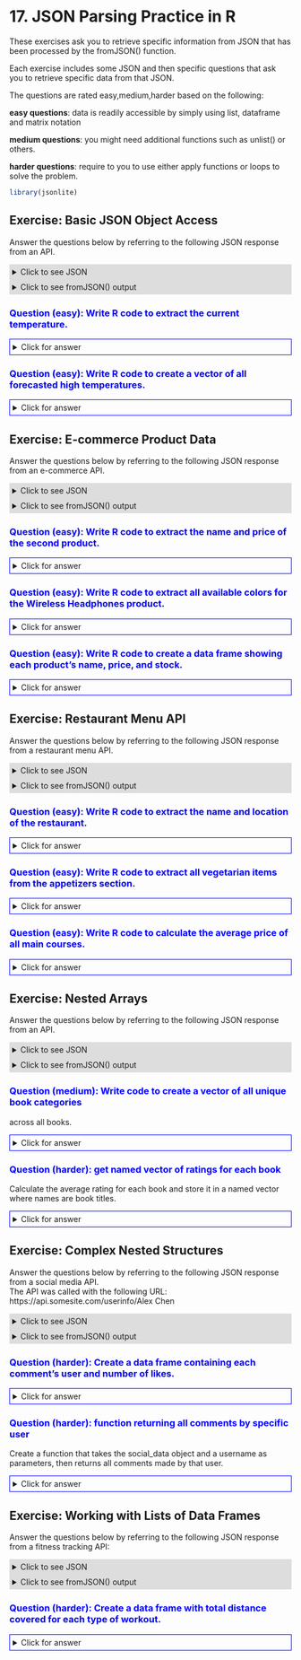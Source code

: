 # <yrChapterNumber>17. </yrChapterNumber> JSON Parsing Practice in R

<!--
This was created in Claude.ai
URL: https://claude.ai/chat/209c9b49-139c-4577-b5dc-1aaa8a9329e9
TOPIC: Parsing JSON Data in R: Practice Exercises
-->

<style>
h3 { color:blue; }
</style>

These exercises ask you to retrieve specific information from JSON
that has been processed by the fromJSON() function.

Each exercise includes some JSON and then specific questions that ask 
you to retrieve specific data from that JSON.

The questions are rated easy,medium,harder based on the following:

**easy questions**: data is readily accessible by 
simply using list, dataframe and matrix notation

**medium questions**: you might need additional functions such as unlist() or others.

**harder questions**: require to you to use either apply functions or loops to solve the problem.

```r
library(jsonlite)
```

## Exercise: Basic JSON Object Access

Answer the questions below by referring to
the following JSON response from an API.

<details style="background-color:#DDD;padding:5px;">
<summary>Click to see JSON</summary>
```r
# API response stored in variable 'weather_data'
weather_data <- fromJSON('{
  "location": "Seattle",
  "current": {
    "temperature": 12.5,
    "conditions": "Cloudy",
    "wind": {
      "speed": 15.5,
      "direction": "NW"
    }
  },
  "forecast": [
    {"day": "Monday", "high": 14, "low": 8},
    {"day": "Tuesday", "high": 16, "low": 9},
    {"day": "Wednesday", "high": 15, "low": 7}
  ]
}')
```
</details>

<details style="background-color:#DDD;padding:5px;">
<summary>Click to see fromJSON() output</summary>
```r
# THE STRUCTURE
str(weather_data)

# THE DATA
weather_data
```
</details>

### Question (easy): Write R code to extract the current temperature.

<details style="border:1px solid blue;padding:5px;">
<summary>Click for answer</summary>
```r
weather_data$current$temperature
# or alternatively
weather_data[["current"]][["temperature"]]
```
</details>

### Question (easy): Write R code to create a vector of all forecasted high temperatures.

<details style="border:1px solid blue;padding:5px;">
<summary>Click for answer</summary>
```r
weather_data$forecast$high
# or
weather_data$forecast[,"high"]
```
</details>

## Exercise: E-commerce Product Data

Answer the questions below by referring to the following JSON response from an e-commerce API.

<details style="background-color:#DDD;padding:5px;">
<summary>Click to see JSON</summary>
```r
# API response stored in variable 'product_data'
product_data <- fromJSON('{
  "store": "TechStore",
  "products": [
    {
      "id": "p123",
      "name": "Wireless Headphones",
      "price": 89.99,
      "stock": 45,
      "colors": ["black", "white", "blue"],
      "specs": {
        "battery": "20 hours",
        "connectivity": "Bluetooth 5.0",
        "weight": "250g"
      }
    },
    {
      "id": "p124",
      "name": "Smart Watch",
      "price": 199.99,
      "stock": 28,
      "colors": ["black", "silver"],
      "specs": {
        "battery": "48 hours",
        "connectivity": "Bluetooth 5.0",
        "weight": "45g"
      }
    },
    {
      "id": "p125",
      "name": "Wireless Charger",
      "price": 29.99,
      "stock": 120,
      "colors": ["black", "white"],
      "specs": {
        "input": "QC 3.0",
        "output": "15W",
        "weight": "80g"
      }
    }
  ],
  "last_updated": "2024-02-20"
}')
```
</details>

<details style="background-color:#DDD;padding:5px;">
<summary>Click to see fromJSON() output</summary>
```r
# THE STRUCTURE
str(product_data)

# THE DATA
product_data
```
</details>

### Question (easy): Write R code to extract the name and price of the second product.

<details style="border:1px solid blue;padding:5px;">
<summary>Click for answer</summary>
```r
# Extract name
product_data$products$name[2]
# or
product_data$products[2, "name"]

# Extract price
product_data$products$price[2]
# or
product_data$products[2, "price"]

# Combined as a named vector
c(name = product_data$products$name[2], price = product_data$products$price[2])
```
</details>

### Question (easy): Write R code to extract all available colors for the Wireless Headphones product.

<details style="border:1px solid blue;padding:5px;">
<summary>Click for answer</summary>
```r
# Find the row index for the Wireless Headphones
headphone_index <- which(product_data$products$name == "Wireless Headphones")

# Extract the colors
product_data$products$colors[[headphone_index]]
```
</details>

### Question (easy): Write R code to create a data frame showing each product's name, price, and stock.

<details style="border:1px solid blue;padding:5px;">
<summary>Click for answer</summary>
```r
data.frame(
  name = product_data$products$name,
  price = product_data$products$price,
  stock = product_data$products$stock
)

# Alternatively
product_data$products[, c("name", "price", "stock")]
```
</details>

## Exercise: Restaurant Menu API

Answer the questions below by referring to the following JSON response from a restaurant menu API.

<details style="background-color:#DDD;padding:5px;">
<summary>Click to see JSON</summary>
```r
# API response stored in variable 'menu_data'
menu_data <- fromJSON('{
  "restaurant": {
    "name": "Flavor Haven",
    "location": "123 Main St",
    "hours": "11am-10pm",
    "menu": {
      "appetizers": [
        {"item": "Garlic Bread", "price": 5.99, "vegetarian": true},
        {"item": "Buffalo Wings", "price": 9.99, "vegetarian": false},
        {"item": "Mozzarella Sticks", "price": 7.99, "vegetarian": true}
      ],
      "main_courses": [
        {"item": "Margherita Pizza", "price": 14.99, "vegetarian": true, "sizes": ["small", "medium", "large"]},
        {"item": "Beef Burger", "price": 12.99, "vegetarian": false, "sides": ["fries", "salad"]},
        {"item": "Fettuccine Alfredo", "price": 13.99, "vegetarian": true, "options": ["add chicken"]}
      ],
      "desserts": [
        {"item": "Chocolate Cake", "price": 6.99, "vegetarian": true},
        {"item": "Ice Cream", "price": 4.99, "vegetarian": true, "flavors": ["vanilla", "chocolate", "strawberry"]}
      ]
    }
  }
}')
```
</details>

<details style="background-color:#DDD;padding:5px;">
<summary>Click to see fromJSON() output</summary>
```r
# THE STRUCTURE
str(menu_data)

# THE DATA
menu_data
```
</details>

### Question (easy): Write R code to extract the name and location of the restaurant.

<details style="border:1px solid blue;padding:5px;">
<summary>Click for answer</summary>
```r
# Extract name
menu_data$restaurant$name

# Extract location
menu_data$restaurant$location

# Combined as a named vector
c(name = menu_data$restaurant$name, location = menu_data$restaurant$location)
```
</details>

### Question (easy): Write R code to extract all vegetarian items from the appetizers section.

<details style="border:1px solid blue;padding:5px;">
<summary>Click for answer</summary>
```r
# Filter the appetizers data frame for vegetarian items
vegetarian_apps <- menu_data$restaurant$menu$appetizers[menu_data$restaurant$menu$appetizers$vegetarian == TRUE, ]

# Just the names of vegetarian appetizers
vegetarian_app_names <- menu_data$restaurant$menu$appetizers$item[menu_data$restaurant$menu$appetizers$vegetarian == TRUE]

# Show the result
vegetarian_apps
# or
vegetarian_app_names
```
</details>

### Question (easy): Write R code to calculate the average price of all main courses.

<details style="border:1px solid blue;padding:5px;">
<summary>Click for answer</summary>
```r
mean(menu_data$restaurant$menu$main_courses$price)
```
</details>

## Exercise: Nested Arrays

Answer the questions below by referring to
the following JSON response from an API.

<details style="background-color:#DDD;padding:5px;">
<summary>Click to see JSON</summary>
```r
# API response stored in variable 'library_data'
library_data <- fromJSON('{
  "library": {
    "name": "Central Library",
    "books": [
      {
        "title": "Data Science Basics",
        "authors": ["Smith, J.", "Jones, K."],
        "categories": ["programming", "statistics"],
        "ratings": [4.5, 4.8, 4.2]
      },
      {
        "title": "Statistics Using R",
        "authors": ["Smith, J.", "Jones, K."],
        "categories": ["statistics", "R"],
        "ratings": [4.5, 4.8, 4.2]
      },
      {
        "title": "R Programming Guide",
        "authors": ["Wilson, M."],
        "categories": ["programming", "R"],
        "ratings": [4.7, 4.6, 4.9, 4.5]
      }
    ]
  }
}')
```
</details>

<details style="background-color:#DDD;padding:5px;">
<summary>Click to see fromJSON() output</summary>
```r
# THE STRUCTURE
str(library_data)

# THE DATA
library_data
```
</details>

### Question (medium): Write code to create a vector of all unique book categories 
across all books.

<details style="border:1px solid blue;padding:5px;">
<summary>Click for answer</summary>
```r
unique(unlist(library_data$library$books$categories))
```
</details>

### Question (harder): get named vector of ratings for each book

Calculate the average rating for each book and store it 
in a named vector where names are book titles.

<details style="border:1px solid blue;padding:5px;">
<summary>Click for answer</summary>
```r
bookTitles = sapply(library_data$library$books$ratings, mean)
names(bookTitles) = library_data$library$books$title
bookTitles
```
</details>

## Exercise: Complex Nested Structures

Answer the questions below by referring to
the following JSON response from a social media API.  
The API was called with the following URL: 
https://api.somesite.com/userinfo/Alex Chen

<details style="background-color:#DDD;padding:5px;">
<summary>Click to see JSON</summary>
```r
# API response stored in variable 'social_data'
# The response includes info about a single user "Alex Chen"
social_data <- fromJSON('{
  "user": {
    "id": "u123",
    "name": "Alex Chen",
    "posts": [
      {
        "id": "p1",
        "content": "Learning R!",
        "timestamp": "2024-02-15",
        "comments": [
          {
            "user": "Carol Wu",
            "text": "Check out tidyverse",
            "likes": 5
          },
          {
            "user": "Bob Smith",
            "text": "Great choice!",
            "likes": 3
          },
          {
            "user": "Carol Wu",
            "text": "tidyverse makes many things easier",
            "likes": 2
          }
        ]
      },
      {
        "id": "p2",
        "content": "JSON parsing is fun",
        "timestamp": "2024-02-16",
        "comments": [
          {
            "user": "Mike Jones",
            "text": "Try jsonlite",
            "likes": 4
          }
        ]
      },
      {
        "id": "p3",
        "content": "Coffee is key :)",
        "timestamp": "2024-02-16",
        "comments": [
          {
            "user": "Carol Wu",
            "text": "I totally agree!",
            "likes": 1
          },
          {
            "user": "Mike Jones",
            "text": "yessss",
            "likes": 0
          }
        ]
      }

    ]
  }
}')
```
</details>

<details style="background-color:#DDD;padding:5px;">
<summary>Click to see fromJSON() output</summary>
```r
# THE STRUCTURE
str(social_data)

# THE DATA
social_data
```
</details>

### Question (harder): Create a data frame containing each comment's user and number of likes.

<details style="border:1px solid blue;padding:5px;">
<summary>Click for answer</summary>
```r
# Method 1 - extract vectors separately and combine into a dataframe
users = unlist(sapply(social_data$user$posts$comments, function(x) x$user))
likes = unlist(sapply(social_data$user$posts$comments, function(x) x$likes))
data.frame(user=users, likes=likes)

# Method 2: Using do.call to combine list of data frames
do.call(rbind, lapply(social_data$user$posts$comments, function(comments) {
  comments
}))[, c("user", "likes")]

# Method 3: Using tidyverse if available
library(tidyverse)
bind_rows(social_data$user$posts$comments)[,c("user","likes")]
```
</details>

### Question (harder): function returning all comments by specific user

Create a function that takes the social_data object and a 
username as parameters, then returns all comments made by that user.

<details style="border:1px solid blue;padding:5px;">
<summary>Click for answer</summary>
```r
find_user_comments <- function(data, username) {
  
  # CommentsListDf is a list of dataframes. Each dataframe in the
  # list contains the columns: user, text, likes
  commentsListDf = data$user$posts$comments
  
  # commentsList is a list of vectors. The vectors contain just the comments for 
  # the specified username. There is one vector in the list from each of
  # the original dataframes.
  commentsList = lapply(commentsListDf, function(df){ df[df$user==username, "text"]})
  
  # Combine all of the vectors in the list into a single vector.
  return( unlist(commentsList) )
}

# Test the function
find_user_comments(social_data, "Carol Wu")
```
</details>

## Exercise: Working with Lists of Data Frames

Answer the questions below by referring to
the following JSON response from a fitness tracking API:

<details style="background-color:#DDD;padding:5px;">
<summary>Click to see JSON</summary>
```r
# API response stored in variable 'fitness_data'
fitness_data <- fromJSON('{
  "user_id": "f789",
  "tracking_data": {
    "daily_steps": [
      {"date": "2024-02-14", "steps": 8432, "active_minutes": 45},
      {"date": "2024-02-15", "steps": 10234, "active_minutes": 62},
      {"date": "2024-02-16", "steps": 7321, "active_minutes": 38}
    ],
    "workouts": [
      {
        "type": "running",
        "sessions": [
          {"date": "2024-02-14", "duration": 30, "distance": 5.2},
          {"date": "2024-02-14", "duration": 25, "distance": 3.9},
          {"date": "2024-02-16", "duration": 25, "distance": 4.1}
        ]
      },
      {
        "type": "cycling",
        "sessions": [
          {"date": "2024-02-14", "duration": 30, "distance": 9.1},
          {"date": "2024-02-15", "duration": 45, "distance": 15.3}
        ]
      }
    ]
  }
}')
```
</details>

<details style="background-color:#DDD;padding:5px;">
<summary>Click to see fromJSON() output</summary>
```r
# THE STRUCTURE
str(fitness_data)

# THE DATA
fitness_data
```
</details>

### Question (harder): Create a data frame with total distance covered for each type of workout.

<details style="border:1px solid blue;padding:5px;">
<summary>Click for answer</summary>
```r
workout_summary <- data.frame(
  type = fitness_data$tracking_data$workouts$type,
  total_distance = sapply(fitness_data$tracking_data$workouts$sessions, 
                         function(x) sum(x$distance))
)

workout_summary
```
</details>

<!-- YRTODO 
4.2 has a bug. I'm not even sure what the response is supposed to look like.
Perhaps ask in the chat from claude.ai.

Bonus question I didn't even look at this yet.

Fix both of these.


### Question: function to get all list of all activities for specific date

Create a function that takes the fitness_data object and a date as parameters, 
then returns a list containing all fitness activities 
(both steps and workouts) for that date.

<details style="border:1px solid blue;padding:5px;">
<summary>Click for answer</summary>
```r
get_daily_activities <- function(data, target_date) {
  # Get steps for the date
  daily_steps <- subset(data$tracking_data$daily_steps,
                       date == target_date)
  
  # Get workouts for the date
  workouts <- lapply(data$tracking_data$workouts, function(workout) {
    sessions <- subset(workout$sessions, date == target_date)
    if (nrow(sessions) > 0) {
      cbind(type = workout$type, sessions)
    } else {
      NULL
    }
  })
  
  # Remove NULL entries from workouts
  workouts <- Filter(Negate(is.null), workouts)
  
  list(
    steps = daily_steps,
    workouts = workouts
  )
}

# Test the function
get_daily_activities(fitness_data, "2024-02-14")
```
</details>

## Bonus Challenge

Create a function that recursively traverses any JSON object and returns a 
character vector of all possible access paths to leaf nodes (scalar values). 
For example:

```r
# Example usage:
get_json_paths(weather_data)
# Should return something like:
# [1] "location"
# [2] "current$temperature"
# [3] "current$conditions"
# [4] "current$wind$speed"
# [5] "current$wind$direction"
# ...
```

<details style="border:1px solid blue;padding:5px;">
<summary>Click for answer</summary>
```r
get_json_paths <- function(obj, prefix = "") {
  paths <- character()
  
  if (is.list(obj)) {
    for (name in names(obj)) {
      new_prefix <- if (prefix == "") name else paste0(prefix, "$", name)
      paths <- c(paths, get_json_paths(obj[[name]], new_prefix))
    }
  } else if (is.data.frame(obj)) {
    for (col in names(obj)) {
      new_prefix <- if (prefix == "") col else paste0(prefix, "$", col)
      paths <- c(paths, new_prefix)
    }
  } else {
    paths <- prefix
  }
  
  return(paths)
}
```
</details>

This challenge helps students understand the recursive nature of JSON structures and reinforces their understanding of how R represents these nested data structures internally.

-->